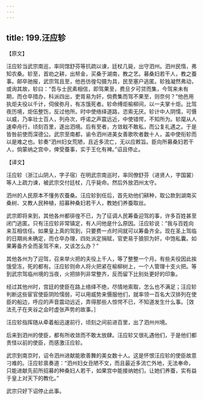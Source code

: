```yaml
---
---
---
```

title: 199.汪应轸
---



【原文】

汪应轸当武宗南巡，率同馆舒芬等抗疏以谏，廷杖几毙，出守泗州。泗州民惰，弗知农桑。轸至，首劝之耕，出帑金，买桑于湖南，教之艺。募桑妇若干人，教之蚕事。邮卒驰报，武宗驾且至，他邑彷徨勾摄为具，民至塞户逃匿。轸独凝然弗动，或询其故，轸曰：“吾与士民素相信，即驾果至，费旦夕可贷而集，今驾来未有期，而仓卒措办，科派四出，吏胥易为奸，倘费集而驾不果至，则奈何？”他邑用执炬夫役以千计，伺侯弥月，有冻饿死者。轸命缚炬榆柳间，以一夫掌十炬。比驾夜历境，炬伍整饬，反过他所。时中使络绎道路，恣索无厌。轸计中人阴懦，可慑以威，乃率壮士百人，列舟次，呼诺之声震远近，中使错愕，不知所为。轸麾从人速牵舟行，顷刻百里，遂出泗境。后有至者，方敛戢不敢私，而公复礼遇之。于是皆咎前使而深德公。武宗至南都，谕令泗州进美女善歌吹者数十人，盖中使衔轸而以是难之也。轸奏“泗州妇女荒陋，且近多流亡，无以应敕旨。臣向所募桑妇若干人，倘蒙纳之宫中，俾受蚕事，实于王化有裨。”诏且停止。

【译文】

汪应轸（浙江山阴人，字子宿）在明武宗南巡时，率同僚舒芬（进贤人，字国裳）等人上疏力谏，被武宗交付廷杖，几乎毙命。然后外放泗州太守。

泗州的人民原本不懂务农蚕桑。汪应轸到任后，首先劝他们耕种，取公款到湖南买桑树、又教人民种植，招募种桑妇若干人，教她们养蚕取丝。

武宗即将来到，其他各州都徘徨不已，为了征调人民筹备迎驾的事，许多百姓甚至闭门逃匿。只有汪应轸非常镇定，有人问他是什么原因。汪应轸说：“我与百姓向来互相信任。如果皇上真的驾到，只要费一点时间就可以筹备齐全。现在圣上驾临的日期尚未确定，而仓卒办理，四处派定捐赋，官吏易于狼狈为奸，中饱私囊。如果筹备齐全而圣驾不来，又该怎么办？”

其他各州为了迎驾，召来举火把的夫役上千人，等了整整一个月。有些夫役因此挨饿受冻，死的都有。汪应轸则命人将火把紧在榆柳树上，一个人管理十支火把。等到武宗驾临州境的当夜，火把排列非常整齐，反而留下比别处更好的印象。

经过其他州时，宫廷的使臣在路上络绎不绝，尽情地索取，怎么也不满足；汪应轸判断这些宦官使臣阴险懦弱，可以用威势来慑服他们，就率领一百名大汉排列在使臣的船边，呼应的声音震动远近，弄得那些人惊愕不已，不知道发生什么事。［效法孔子在夹谷之会时虚张声势的故事。］

汪应轸指挥随从牵着船迅速前行，顷刻之间前进百里，出了泗州州境。

后来到泗州的使臣，都有所收敛而不敢太放肆。汪应轸又很礼遇他们，于是他们都责怪以前的使臣，而感激汪应轸。

武宗到南京时，诏令泗州进献能歌善舞的美女数十人。这是怀恨汪应轸的使臣故意刁难的。汪应轸禀奏道：“泗州妇女丑陋不文，而且最近多流亡外地，无法奉命，只能进献先前所招募的种桑妇人若干，如果宫中能接纳她们，让她们养蚕，实有益于皇上对天下的教化。”

武宗只好下诏停止此事。